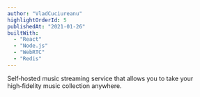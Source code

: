 ```yaml
---
author: "VladCuciureanu"
highlightOrderId: 5
publishedAt: "2021-01-26"
builtWith:
  - "React"
  - "Node.js"
  - "WebRTC"
  - "Redis"
---
```


Self‑hosted music streaming service that allows you to take your high‑fidelity music collection anywhere.
